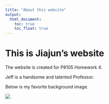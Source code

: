 ```yaml
---
title: "About this website"
output: 
  html_document:
    toc: true
    toc_float: true
---
```


# This is Jiajun's website

The website is created for P8105 Homework 4.

Jeff is a handsome and talented Professor.

Below is my favorite background image.

![](images/background.jpg)